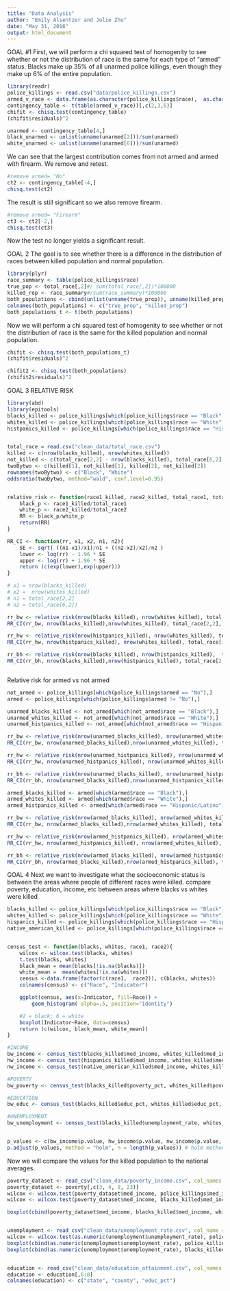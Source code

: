 ```yaml
---
title: "Data Analysis"
author: "Emily Alsentzer and Julie Zhu"
date: "May 31, 2016"
output: html_document
---
```

GOAL #1
First, we will perform a chi squared test of homogenity to see whether or not the distribution of race is the same for each type of "armed" status. Blacks make up 35% of all unarmed police killings, even though they make up 6% of the entire population.
```r
library(readr)
police_killings <- read.csv("data/police_killings.csv")
armed_v_race <- data.frame(as.character(police_killings$race),  as.character(police_killings$armed))
contingency_table <- t(table(armed_v_race))[,c(2,3,6)]
chifit <- chisq.test(contingency_table)
(chifit$residuals)^2

unarmed <- contingency_table[4,]
black_unarmed <- unlist(unname(unarmed[2]))/sum(unarmed)
white_unarmed <- unlist(unname(unarmed[6]))/sum(unarmed)
```

We can see that the largest contribution comes from not armed and armed with firearm. We remove and retest. 
```r
#remove armed= "No"
ct2 <- contingency_table[-4,]
chisq.test(ct2)
```

The result is still significant so we also remove firearm. 
```r
#remove armed= "Firearm"
ct3 <- ct2[-2,]
chisq.test(ct3)
```
Now the test no longer yields a significant result. 

GOAL 2
The goal is to see whether there is a difference in the distribution of races between killed population and normal population.
```r
library(plyr)
race_summary <- table(police_killings$race)
true_pop <- total_race[,2]#/ sum(total_race[,2])*100000
killed_rop <- race_summary#/sum(race_summary)*100000
both_populations <- cbind(unlist(unname(true_prop)), unname(killed_prop))
colnames(both_populations) <- c("true_prop", "killed_prop")
both_populations_t <- t(both_populations)
```

Now we will perform a chi squared test of homogenity to see whether or not the distribution of race is the same for the killed population and normal population.
```r
chifit <- chisq.test(both_populations_t)
(chifit$residuals)^2

chifit2 <- chisq.test(both_populations)
(chifit2$residuals)^2
```

GOAL 3
RELATIVE RISK
```r
library(abd)
library(epitools)
blacks_killed <- police_killings[which(police_killings$race == "Black"),]
whites_killed <- police_killings[which(police_killings$race == "White"),]
histpanics_killed <- police_killings[which(police_killings$race == "Hispanic/Latino"),]


total_race = read.csv("clean_data/total_race.csv")
killed <- c(nrow(blacks_killed), nrow(whites_killed))
not_killed <- c(total_race[2,2] - nrow(blacks_killed), total_race[6,2] - nrow(whites_killed))
twoBytwo <- c(killed[1], not_killed[1], killed[2], not_killed[2])
rownames(twoBytwo) <- c("Black", "White")
oddsratio(twoBytwo, method="wald", conf.level=0.95)


relative_risk <- function(race1_killed, race2_killed, total_race1, total_race2){
    black_p <- race1_killed/total_race1
    white_p <- race2_killed/total_race2
    RR <- black_p/white_p  
    return(RR)
}

RR_CI <- function(rr, x1, x2, n1, n2){
    SE <- sqrt( ((n1-x1)/x1)/n1 + ((n2-x2)/x2)/n2 )
    lower <- log(rr) - 1.96 * SE
    upper <- log(rr) + 1.96 * SE
    return (c(exp(lower),exp(upper)))
}

# x1 = nrow(blacks_killed)
# x2 =  nrow(whites_killed)
# n1 = total_race[2,2]
# n2 = total_race[6,2])

rr_bw <- relative_risk(nrow(blacks_killed), nrow(whites_killed), total_race[2,2], total_race[6,2])
RR_CI(rr_bw, nrow(blacks_killed),nrow(whites_killed), total_race[2,2], total_race[6,2])

rr_hw <- relative_risk(nrow(histpanics_killed), nrow(whites_killed), total_race[3,2], total_race[6,2])
RR_CI(rr_hw, nrow(histpanics_killed), nrow(whites_killed), total_race[3,2], total_race[6,2])

rr_bh <- relative_risk(nrow(blacks_killed), nrow(histpanics_killed),  total_race[2,2], total_race[3,2])
RR_CI(rr_bh, nrow(blacks_killed),nrow(histpanics_killed), total_race[2,2], total_race[3,2])



```

Relative risk for armed vs not armed
```r
not_armed <- police_killings[which(police_killings$armed == "No"),]
armed <- police_killings[which(police_killings$armed != "No"),]

unarmed_blacks_killed <- not_armed[which(not_armed$race == "Black"),]
unarmed_whites_killed <- not_armed[which(not_armed$race == "White"),]
unarmed_histpanics_killed <- not_armed[which(not_armed$race == "Hispanic/Latino"),]

rr_bw <- relative_risk(nrow(unarmed_blacks_killed), nrow(unarmed_whites_killed), total_race[2,2], total_race[6,2])
RR_CI(rr_bw, nrow(unarmed_blacks_killed),nrow(unarmed_whites_killed), total_race[2,2], total_race[6,2])

rr_hw <- relative_risk(nrow(unarmed_histpanics_killed), nrow(unarmed_whites_killed), total_race[3,2], total_race[6,2])
RR_CI(rr_hw, nrow(unarmed_histpanics_killed), nrow(unarmed_whites_killed), total_race[3,2], total_race[6,2])

rr_bh <- relative_risk(nrow(unarmed_blacks_killed), nrow(unarmed_histpanics_killed),  total_race[2,2], total_race[3,2])
RR_CI(rr_bh, nrow(unarmed_blacks_killed),nrow(unarmed_histpanics_killed), total_race[2,2], total_race[3,2])

armed_blacks_killed <- armed[which(armed$race == "Black"),]
armed_whites_killed <- armed[which(armed$race == "White"),]
armed_histpanics_killed <- armed[which(armed$race == "Hispanic/Latino"),]

rr_bw <- relative_risk(nrow(armed_blacks_killed), nrow(armed_whites_killed), total_race[2,2], total_race[6,2])
RR_CI(rr_bw, nrow(armed_blacks_killed),nrow(armed_whites_killed), total_race[2,2], total_race[6,2])

rr_hw <- relative_risk(nrow(armed_histpanics_killed), nrow(armed_whites_killed), total_race[3,2], total_race[6,2])
RR_CI(rr_hw, nrow(armed_histpanics_killed), nrow(armed_whites_killed), total_race[3,2], total_race[6,2])

rr_bh <- relative_risk(nrow(armed_blacks_killed), nrow(armed_histpanics_killed),  total_race[2,2], total_race[3,2])
RR_CI(rr_bh, nrow(armed_blacks_killed),nrow(armed_histpanics_killed), total_race[2,2], total_race[3,2])


```



GOAL 4
Next we want to investigate what the socioeconomic status is between the areas where people of different races were killed.
compare poverty, education, income, etc between areas where blacks vs whites were killed

```r
blacks_killed <- police_killings[which(police_killings$race == "Black"),]
whites_killed <- police_killings[which(police_killings$race == "White"),]
hispanics_killed <- police_killings[which(police_killings$race == "Hispanic/Latino"),]
native_american_killed <- police_killings[which(police_killings$race == "Native American"),]


census_test <- function(blacks, whites, race1, race2){
    wilcox <- wilcox.test(blacks, whites)
    t.test(blacks, whites) 
    black_mean = mean(blacks[!is.na(blacks)])
    white_mean =  mean(whites[!is.na(whites)])
    census <-data.frame(factor(c(race1,  race2)), c(blacks, whites))
    colnames(census) <- c("Race", "Indicator")

    ggplot(census, aes(x=Indicator, fill=Race)) +
        geom_histogram( alpha=.5, position="identity")

    #2 = black; 6 = white
    boxplot(Indicator~Race, data=census)
    return (c(wilcox, black_mean, white_mean))
}

#INCOME
bw_income <- census_test(blacks_killed$med_income, whites_killed$med_income, blacks_killed$race, whites_killed$race) #significant
hw_income <- census_test(hispanics_killed$med_income, whites_killed$med_income, hispanics_killed$race, whites_killed$race) #significant
nw_income <- census_test(native_american_killed$med_income, whites_killed$med_income, native_american_killed$race, whites_killed$race) #NOT significant

#POVERTY
bw_poverty <- census_test(blacks_killed$poverty_pct, whites_killed$poverty_pct, blacks_killed$race, whites_killed$race) # Not significant

#EDUCATION
bw_educ <- census_test(blacks_killed$educ_pct, whites_killed$educ_pct, blacks_killed$race, whites_killed$race) # Not significant

#UNEMPLOYMENT
bw_unemployment <- census_test(blacks_killed$unemployment_rate, whites_killed$unemployment_rate, blacks_killed$race, whites_killed$race) # not significant


p_values <- c(bw_income$p.value, hw_income$p.value, nw_income$p.value, bw_poverty$p.value, bw_educ$p.value, bw_unemployment$p.value)
p.adjust(p_values, method = "holm", n = length(p_values)) # holm method


```

Now we will compare the values for the killed population to the national averages.
```r
poverty_dataset <- read_csv("clean_data/poverty_income.csv", col_names = TRUE)
poverty_dataset <- poverty[,c(3, 4, 8, 23)] 
wilcox <- wilcox.test(poverty_dataset$med_income, police_killings$med_income)
wilcox <- wilcox.test(poverty_dataset$med_income, blacks_killed$med_income)

boxplot(cbind(poverty_dataset$med_income, blacks_killed$med_income, whites_killed$med_income, hispanics_killed$med_income, native_american_killed$med_income))


unemployment <- read_csv("clean_data/unemployment_rate.csv", col_name = TRUE)
wilcox <- wilcox.test(as.numeric(unemployment$unemployment_rate), police_killings$unemployment_rate)
boxplot(cbind(as.numeric(unemployment$unemployment_rate), police_killings$unemployment_rate))
boxplot(cbind(as.numeric(unemployment$unemployment_rate), blacks_killed$unemployment_rate, whites_killed$unemployment_rate))


education <- read_csv("clean_data/education_attainment.csv", col_names = TRUE, skip = 1)
education <- education[,6:8]
colnames(education) <- c("state", "county", "educ_pct")
```


